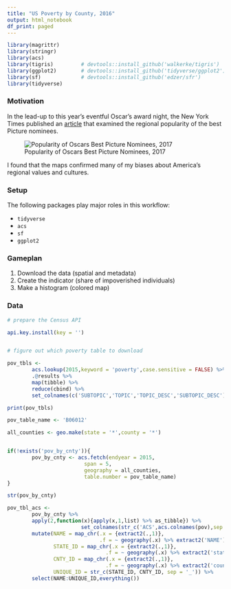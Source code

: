 ```yaml
---
title: "US Poverty by County, 2016"
output: html_notebook
df_print: paged
---
```



```r
library(magrittr)
library(stringr)
library(acs)
library(tigris)         # devtools::install_github('walkerke/tigris')
library(ggplot2)        # devtools::install_github('tidyverse/ggplot2')
library(sf)             # devtools::install_github('edzer/sfr')
library(tidyverse)
```

### Motivation

In the lead-up to this year's eventful Oscar's award night, the New York Times published an [article](https://www.nytimes.com/interactive/2017/02/24/movies/oscars-state-by-state-movie-popularity.html) that examined the regional popularity of the best Picture nominees. 

![Popularity of Oscars Best Picture Nominees, 2017](us-oscars.png)

I found that the maps confirmed many of my biases about America's regional values and cultures. 


### Setup

The following packages play major roles in this workflow:

  * `tidyverse`
  * `acs`
  * `sf`
  * `ggplot2`
  

### Gameplan

  1. Download the data (spatial and metadata)
  2. Create the indicator (share of impoverished individuals)
  3. Make a histogram (colored map)
  

### Data

```r

# prepare the Census API

api.key.install(key = '')


# figure out which poverty table to download

pov_tbls <- 
        acs.lookup(2015,keyword = 'poverty',case.sensitive = FALSE) %>% 
        .@results %>% 
        map(tibble) %>% 
        reduce(cbind) %>% 
        set_colnames(c('SUBTOPIC','TOPIC','TOPIC_DESC','SUBTOPIC_DESC'))

print(pov_tbls)

```

```r


pov_table_name <- 'B06012'

all_counties <- geo.make(state = '*',county = '*')


if(!exists('pov_by_cnty')){
        pov_by_cnty <- acs.fetch(endyear = 2015,
                         span = 5,
                         geography = all_counties,
                         table.number = pov_table_name)
}

str(pov_by_cnty)

```

```r

pov_tbl_acs <- 
        pov_by_cnty %>% 
        apply(2,function(x){apply(x,1,list) %>% as_tibble}) %>%
                        set_colnames(str_c('ACS',acs.colnames(pov),sep = '_'))%>% 
        mutate(NAME = map_chr(.x = {extract2(.,1)},
                              .f = ~ geography(.x) %>% extract2('NAME')),
               STATE_ID = map_chr(.x = {extract2(.,1)},
                                .f = ~ geography(.x) %>% extract2('state')),
               CNTY_ID = map_chr(.x = {extract2(.,1)},
                                .f = ~ geography(.x) %>% extract2('county')),
               UNIQUE_ID = str_c(STATE_ID, CNTY_ID, sep = '_')) %>% 
        select(NAME:UNIQUE_ID,everything())


```


